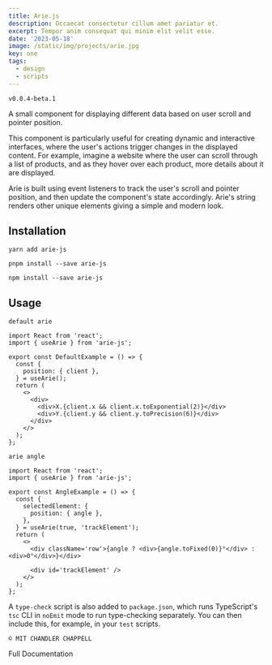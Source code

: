 ```yaml
---
title: Arie.js
description: Occaecat consectetur cillum amet pariatur et.
excerpt: Tempor anim consequat qui minim elit velit esse.
date: '2023-05-18'
image: /static/img/projects/arie.jpg
key: one
tags:
  - design
  - scripts
---
```


`v0.0.4-beta.1`

<Space />

A small component for displaying different data based on user scroll and pointer position.

<Space />

This component is particularly useful for creating dynamic and interactive interfaces, where the
user's actions trigger changes in the displayed content. For example, imagine a website where the
user can scroll through a list of products, and as they hover over each product, more details about
it are displayed.

<Space />

Arie is built using event listeners to track the user's scroll and pointer position, and then update
the component's state accordingly. Arie's string renders other unique elements giving a simple and
modern look.

<Space />

## Installation

```yarn
yarn add arie-js
```

```pnpm
pnpm install --save arie-js
```

```npm
npm install --save arie-js
```

## Usage

`default arie`

```tsx
import React from 'react';
import { useArie } from 'arie-js';

export const DefaultExample = () => {
  const {
    position: { client },
  } = useArie();
  return (
    <>
      <div>
        <div>X.{client.x && client.x.toExponential(2)}</div>
        <div>Y.{client.y && client.y.toPrecision(6)}</div>
      </div>
    </>
  );
};
```

`arie angle`

```tsx
import React from 'react';
import { useArie } from 'arie-js';

export const AngleExample = () => {
  const {
    selectedElement: {
      position: { angle },
    },
  } = useArie(true, 'trackElement');
  return (
    <>
      <div className='row'>{angle ? <div>{angle.toFixed(0)}°</div> : <div>0°</div>}</div>

      <div id='trackElement' />
    </>
  );
};
```

<Space />

A `type-check` script is also added to `package.json`, which runs TypeScript's `tsc` CLI in `noEmit`
mode to run type-checking separately. You can then include this, for example, in your `test`
scripts.

`© MIT CHANDLER CHAPPELL`

<Space />

<Link href='https://github.com/chvndler/arie.js' target='_blank'>
  Full Documentation
</Link>
